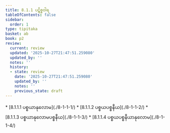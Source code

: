 ```yaml
---
title: 8.1.1 ပဋိစ္စဝါရ
tableOfContents: false
sidebar:
  order: 1
type: tipitaka
basket: ab
book: p2
review:
  current: review
  updated: '2025-10-27T21:47:51.259080'
  updated_by: ''
  notes: ''
  history:
  - state: review
    date: '2025-10-27T21:47:51.259080'
    updated_by: ''
    notes: ''
    previous_state: draft
---
```



<ReviewStatus review={frontmatter.review} showDetails={true} />

<HypothesisAnnotation frontmatter={frontmatter} />

<DynamicBreadcrumb />



<TableOfContents book="p2" section="8.1.1">
* [8.1.1.1 ပစ္စယာနုလောမ](./8-1-1-1/)
* [8.1.1.2 ပစ္စယပစ္စနီယ](./8-1-1-2/)
* [8.1.1.3 ပစ္စယာနုလောမပစ္စနီယ](./8-1-1-3/)
* [8.1.1.4 ပစ္စယပစ္စနီယာနုလောမ](./8-1-1-4/)
</TableOfContents>